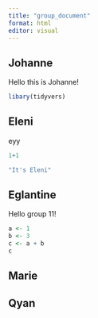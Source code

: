 ```yaml
---
title: "group_document"
format: html
editor: visual
---
```


## Johanne

Hello this is Johanne!

```r
libary(tidyvers)
```

## Eleni

eyy

```r
1+1
```

```r
"It's Eleni"
```

## Eglantine

Hello group 11!

```r
a <- 1
b <- 3
c <- a + b
c
```

## Marie

## Qyan
